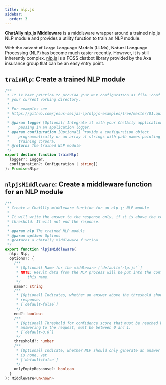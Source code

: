```yaml
---
title: nlp.js
sidebar:
  order: 3
---
```



<ModuleLinks id="nlpjs" />

**ChatAlly nlp.js Middleware** is a middleware wrapper around a trained nlp.js NLP module and provides a utility function to train an NLP module.

With the advent of Large Language Models (LLMs), Natural Language Processing (NLP) has become much easier recently. However, it is still inherently complex. [nlp.js](https://github.com/axa-group/nlp.js) is a FOSS chatbot library provided by the Axa insurance group that can be an easy entry point.

## `trainNlp`: Create a trained NLP module

```ts
/**
 * It is best practice to provide your NLP configuration as file 'conf.json' in
 * your current working directory.
 *
 * For examples see
 * https://github.com/jesus-seijas-sp/nlpjs-examples/tree/master/01.quickstart/03.config
 *
 * @param logger [Optional] Integrate it with your ChatAlly application by
 *    passing in an application logger.
 * @param configuration [Optional] Provide a configuration object
 *    programmatically or an array of strings with path names pointing to your
 *    training corpora.
 * @returns The trained NLP module
 */
export declare function trainNlp(
  logger?: Logger,
  configuration?: Configuration | string[]
): Promise<Nlp>
```

## `nlpjsMiddleware`: Create a middleware function for an NLP module

```ts
/**
 * Create a ChatAlly middleware function for an nlp.js NLP module
 *
 * It will write the answer to the response only, if it is above the configured
 * threshold. It will not end the response.
 *
 * @param nlp The trained NLP module
 * @param options Options
 * @returns a ChatAlly middleware function
 */
export function nlpjsMiddleware(
  nlp: Nlp,
  options?: {
    /**
     * [Optional] Name for the middleware [`default="nlp.js"`]
     * NOTE: Result data from the NLP process will be put into the context under
     *    this name.
     */
    name?: string
    /**
     * [Optional] Indicates, whether an answer above the threshold should end the
     * response.
     * [`default=false`]
     */
    end?: boolean
    /**
     * [Optional] Threshold for confidence score that must be reached before
     * answering to the request, must be between 0 and 1.
     * [`default=0.8`]
     */
    threshold?: number
    /**
     * [Optional] Indicate, whether NLP should only generate an answer if there
     * is none, yet
     * [`default=false`]
     */
    onlyEmptyResponse?: boolean
  }
): Middleware<unknown>
```
